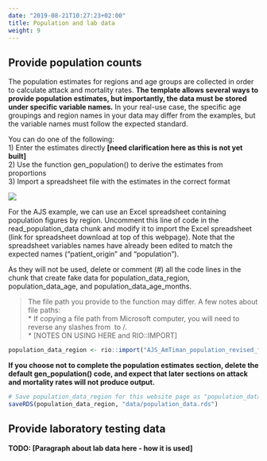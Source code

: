 ```yaml
---
date: "2019-08-21T10:27:23+02:00"
title: Population and lab data
weight: 9
---
```




## Provide population counts  
The population estimates for regions and age groups are collected in order to calculate attack and mortality rates. **The template allows several ways to provide population estimates, but importantly, the data must be stored under specific variable names.** In your real-use case, the specific age groupings and region names in your data may differ from the examples, but the variable names must follow the expected standard.  

You can do one of the following:  
1) Enter the estimates directly **[need clarification here as this is not yet built]**  
2) Use the function gen_population() to derive the estimates from proportions  
3) Import a spreadsheet file with the estimates in the correct format  

![](/images/AJS_Population_Counts.png)  

For the AJS example, we can use an Excel spreadsheet containing population figures by region. Uncomment this line of code in the read_population_data chunk and modify it to import the Excel spreadsheet (link for spreadsheet download at top of this webpage). Note that the spreadsheet variables names have already been edited to match the expected names ("patient_origin" and "population").  

As they will not be used, delete or comment (#) all the code lines in the chunk that create fake data for population_data_region, population_data_age, and population_data_age_months.

>The file path you provide to the function may differ. A few notes about file paths:  
* If copying a file path from Microsoft computer, you will need to reverse any slashes from \ to /.  
* [NOTES ON USING HERE and RIO::IMPORT]  

```r
population_data_region <- rio::import("AJS_AmTiman_population_revised_for_template.xlsx", which="quartier")
```


**If you choose not to complete the population estimates section, delete the default gen_population() code, and expect that later sections on attack and mortality rates will not produce output.**




```r
# Save population_data_region for this website page as "population_data" for use in the next page.
saveRDS(population_data_region, "data/population_data.rds")
```




## Provide laboratory testing data  

**TODO: [Paragraph about lab data here - how it is used]**  




